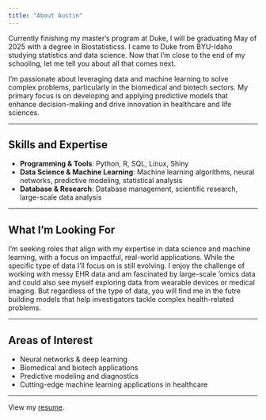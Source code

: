 ```yaml
---
title: "About Austin"
---
```


Currently finishing my master's program at Duke, I will be graduating May of 2025 with a degree in Biostatisticss. I came to Duke from BYU-Idaho studying statistics and data science. Now that I'm close to the end of my schooling, let me tell you about all that comes next.


I’m passionate about leveraging data and machine learning to solve complex problems, particularly in the biomedical and biotech sectors. My primary focus is on developing and applying predictive models that enhance decision-making and drive innovation in healthcare and life sciences.

---

## Skills and Expertise

- **Programming & Tools**: Python, R, SQL, Linux, Shiny
- **Data Science & Machine Learning**: Machine learning algorithms, neural networks, predictive modeling, statistical analysis
- **Database & Research**: Database management, scientific research, large-scale data analysis

---

## What I'm Looking For

I’m seeking roles that align with my expertise in data science and machine learning, with a focus on impactful, real-world applications. While the specific type of data I'll focus on is still evolving. I enjoy the challenge of working with messy EHR data and am fascinated by large-scale 'omics data and could also see myself exploring data from wearable devices or medical imaging. But regardless of the type of data, you will find me in the futre building models that help investigators tackle complex health-related problems.

---

## Areas of Interest
- Neural networks & deep learning
- Biomedical and biotech applications
- Predictive modeling and diagnostics
- Cutting-edge machine learning applications in healthcare

---

View my [resume](./resume.qmd).